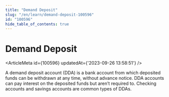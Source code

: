 ```yaml
---
title: "Demand Deposit"
slug: "/en/learn/demand-deposit-100596"
id: "100596"
hide_table_of_contents: true
---
```



# Demand Deposit

<ArticleMeta id={100596} updatedAt={'2023-09-26 13:58:51'} />
<div className='border-solid border-b border-t-0 my-4 border-[var(--ifm-color-gray-300)]' />

A demand deposit account (DDA) is a bank account from which deposited funds can be withdrawn at any time, without advance notice. DDA accounts can pay interest on the deposited funds but aren’t required to. Checking accounts and savings accounts are common types of DDAs.
